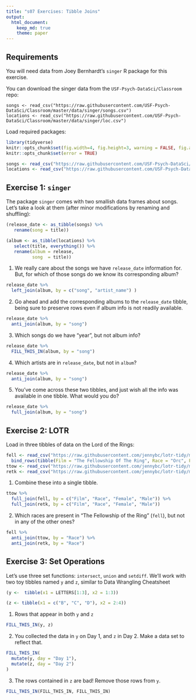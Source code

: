 ```yaml
---
title: "s07 Exercises: Tibble Joins"
output: 
  html_document:
    keep_md: true
    theme: paper
---
```


## Requirements

You will need data from Joey Bernhardt's `singer` R package for this exercise. 

You can download the singer data from the `USF-Psych-DataSci/Classroom` repo:

```
songs <- read_csv("https://raw.githubusercontent.com/USF-Psych-DataSci/Classroom/master/data/singer/songs.csv")
locations <- read_csv("https://raw.githubusercontent.com/USF-Psych-DataSci/Classroom/master/data/singer/loc.csv")
```

Load required packages:

```r
library(tidyverse)
knitr::opts_chunk$set(fig.width=4, fig.height=3, warning = FALSE, fig.align = "center")
knitr::opts_chunk$set(error = TRUE)
```

```r
songs <- read_csv("https://raw.githubusercontent.com/USF-Psych-DataSci/Classroom/master/data/singer/songs.csv")
locations <- read_csv("https://raw.githubusercontent.com/USF-Psych-DataSci/Classroom/master/data/singer/loc.csv")
```


## Exercise 1: `singer`

The package `singer` comes with two smallish data frames about songs. 
Let's take a look at them (after minor modifications by renaming and shuffling):

```r
(release_date <- as_tibble(songs) %>% 
   rename(song = title))
```

```r
(album <- as_tibble(locations) %>% 
   select(title, everything()) %>% 
   rename(album = release,
          song  = title))
```


1. We really care about the songs we have `release_date` information for. 
   But, for which of those songs do we know its corresponding album?

```r
release_date %>% 
  left_join(album, by = c("song", "artist_name") )
```

2. Go ahead and add the corresponding albums to the `release_date` tibble, being sure to 
   preserve rows even if album info is not readily available.

```r
release_date %>% 
  anti_join(album, by = "song")
```

3. Which songs do we have "year", but not album info?

```r
release_date %>% 
  FILL_THIS_IN(album, by = "song")
```

4. Which artists are in `release_date`, but not in `album`?

```r
release_date %>% 
  anti_join(album, by = "song")
```


5. You've come across these two tibbles, and just wish all the info was 
   available in one tibble. What would you do?

```r
release_date %>% 
  full_join(album, by = "song")
```


## Exercise 2: LOTR

Load in three tibbles of data on the Lord of the Rings:

```r
fell <- read_csv("https://raw.githubusercontent.com/jennybc/lotr-tidy/master/data/The_Fellowship_Of_The_Ring.csv") %>% 
  bind_rows(tibble(Film = "The Fellowship Of The Ring", Race = "Orc", Female = 0, Male = 112))
ttow <- read_csv("https://raw.githubusercontent.com/jennybc/lotr-tidy/master/data/The_Two_Towers.csv")
retk <- read_csv("https://raw.githubusercontent.com/jennybc/lotr-tidy/master/data/The_Return_Of_The_King.csv")
```

1. Combine these into a single tibble.

```r
ttow %>% 
  full_join(fell, by = c("Film", "Race", "Female", "Male")) %>% 
  full_join(retk, by = c("Film", "Race", "Female", "Male"))
```

2. Which races are present in "The Fellowship of the Ring" (`fell`), but not in 
   any of the other ones?

```r
fell %>% 
  anti_join(ttow, by = "Race") %>% 
  anti_join(retk, by = "Race")
```


## Exercise 3: Set Operations

Let's use three set functions: `intersect`, `union` and `setdiff`. We'll work 
with two toy tibbles named `y` and `z`, similar to Data Wrangling Cheatsheet

```r
(y <-  tibble(x1 = LETTERS[1:3], x2 = 1:3))
```

```r
(z <- tibble(x1 = c("B", "C", "D"), x2 = 2:4))
```

1. Rows that appear in both `y` and `z`

```r
FILL_THIS_IN(y, z)
```

2. You collected the data in `y` on Day 1, and `z` in Day 2. 
   Make a data set to reflect that.

```r
FILL_THIS_IN(
  mutate(y, day = "Day 1"),
  mutate(z, day = "Day 2")
)
```

3. The rows contained in `z` are bad! Remove those rows from `y`.

```r
FILL_THIS_IN(FILL_THIS_IN, FILL_THIS_IN)
```
